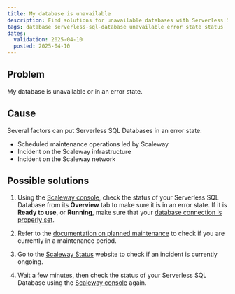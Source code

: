 ```yaml
---
title: My database is unavailable
description: Find solutions for unavailable databases with Serverless SQL Databases.
tags: database serverless-sql-database unavailable error state status
dates:
  validation: 2025-04-10
  posted: 2025-04-10
---
```


## Problem

My database is unavailable or in an error state.

## Cause

Several factors can put Serverless SQL Databases in an error state:

- Scheduled maintenance operations led by Scaleway
- Incident on the Scaleway infrastructure
- Incident on the Scaleway network

## Possible solutions

1. Using the [Scaleway console](https://account.scaleway.com/?service=elements), check the status of your Serverless SQL Database from its **Overview** tab to make sure it is in an error state. If it is **Ready to use**, or **Running**, make sure that your [database connection is properly set](/serverless-sql-databases/how-to/connect-to-a-database/).

2. Refer to the [documentation on planned maintenance](/serverless-sql-databases/reference-content/planned-maintenance/) to check if you are currently in a maintenance period.

3. Go to the [Scaleway Status](https://status.scaleway.com/) website to check if an incident is currently ongoing.

4. Wait a few minutes, then check the status of your Serverless SQL Database using the [Scaleway console](https://account.scaleway.com/?service=elements) again.
